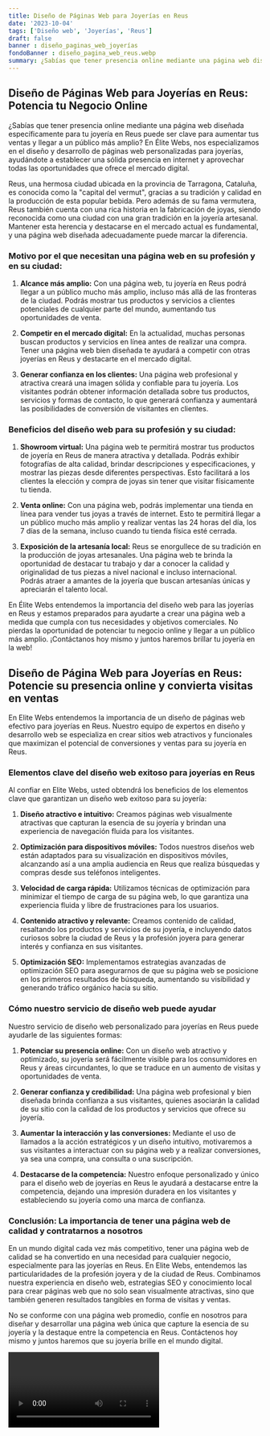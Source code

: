 ```yaml
---
title: Diseño de Páginas Web para Joyerías en Reus
date: '2023-10-04'
tags: ['Diseño web', 'Joyerías', 'Reus']
draft: false
banner : diseño_paginas_web_joyerías
fondoBanner : diseño_pagina_web_reus.webp
summary: ¿Sabías que tener presencia online mediante una página web diseñada específicamente para tu joyería en Reus puede ser clave para aumentar tus ventas y llegar a un público más amplio? En Élite Webs, nos especializamos en el diseño y desarrollo de páginas web personalizadas para joyerías, ayudándote a establecer una sólida presencia en internet y aprovechar todas las oportunidades que ofrece el mercado digital.
---
```


## Diseño de Páginas Web para Joyerías en Reus: Potencia tu Negocio Online

¿Sabías que tener presencia online mediante una página web diseñada específicamente para tu joyería en Reus puede ser clave para aumentar tus ventas y llegar a un público más amplio? En Élite Webs, nos especializamos en el diseño y desarrollo de páginas web personalizadas para joyerías, ayudándote a establecer una sólida presencia en internet y aprovechar todas las oportunidades que ofrece el mercado digital.

Reus, una hermosa ciudad ubicada en la provincia de Tarragona, Cataluña, es conocida como la "capital del vermut", gracias a su tradición y calidad en la producción de esta popular bebida. Pero además de su fama vermutera, Reus también cuenta con una rica historia en la fabricación de joyas, siendo reconocida como una ciudad con una gran tradición en la joyería artesanal. Mantener esta herencia y destacarse en el mercado actual es fundamental, y una página web diseñada adecuadamente puede marcar la diferencia.

### Motivo por el que necesitan una página web en su profesión y en su ciudad:

1. **Alcance más amplio:** Con una página web, tu joyería en Reus podrá llegar a un público mucho más amplio, incluso más allá de las fronteras de la ciudad. Podrás mostrar tus productos y servicios a clientes potenciales de cualquier parte del mundo, aumentando tus oportunidades de venta.

2. **Competir en el mercado digital:** En la actualidad, muchas personas buscan productos y servicios en línea antes de realizar una compra. Tener una página web bien diseñada te ayudará a competir con otras joyerías en Reus y destacarte en el mercado digital.

3. **Generar confianza en los clientes:** Una página web profesional y atractiva creará una imagen sólida y confiable para tu joyería. Los visitantes podrán obtener información detallada sobre tus productos, servicios y formas de contacto, lo que generará confianza y aumentará las posibilidades de conversión de visitantes en clientes.

### Beneficios del diseño web para su profesión y su ciudad:

1. **Showroom virtual:** Una página web te permitirá mostrar tus productos de joyería en Reus de manera atractiva y detallada. Podrás exhibir fotografías de alta calidad, brindar descripciones y especificaciones, y mostrar las piezas desde diferentes perspectivas. Esto facilitará a los clientes la elección y compra de joyas sin tener que visitar físicamente tu tienda.

2. **Venta online:** Con una página web, podrás implementar una tienda en línea para vender tus joyas a través de internet. Esto te permitirá llegar a un público mucho más amplio y realizar ventas las 24 horas del día, los 7 días de la semana, incluso cuando tu tienda física esté cerrada.

3. **Exposición de la artesanía local:** Reus se enorgullece de su tradición en la producción de joyas artesanales. Una página web te brinda la oportunidad de destacar tu trabajo y dar a conocer la calidad y originalidad de tus piezas a nivel nacional e incluso internacional. Podrás atraer a amantes de la joyería que buscan artesanías únicas y apreciarán el talento local.

En Élite Webs entendemos la importancia del diseño web para las joyerías en Reus y estamos preparados para ayudarte a crear una página web a medida que cumpla con tus necesidades y objetivos comerciales. No pierdas la oportunidad de potenciar tu negocio online y llegar a un público más amplio. ¡Contáctanos hoy mismo y juntos haremos brillar tu joyería en la web!

<GifSeo />

<Cta />

## Diseño de Página Web para Joyerías en Reus: Potencie su presencia online y convierta visitas en ventas

En Elite Webs entendemos la importancia de un diseño de páginas web efectivo para joyerías en Reus. Nuestro equipo de expertos en diseño y desarrollo web se especializa en crear sitios web atractivos y funcionales que maximizan el potencial de conversiones y ventas para su joyería en Reus.

### Elementos clave del diseño web exitoso para joyerías en Reus

Al confiar en Elite Webs, usted obtendrá los beneficios de los elementos clave que garantizan un diseño web exitoso para su joyería:

1. **Diseño atractivo e intuitivo:** Creamos páginas web visualmente atractivas que capturan la esencia de su joyería y brindan una experiencia de navegación fluida para los visitantes.

2. **Optimización para dispositivos móviles:** Todos nuestros diseños web están adaptados para su visualización en dispositivos móviles, alcanzando así a una amplia audiencia en Reus que realiza búsquedas y compras desde sus teléfonos inteligentes.

3. **Velocidad de carga rápida:** Utilizamos técnicas de optimización para minimizar el tiempo de carga de su página web, lo que garantiza una experiencia fluida y libre de frustraciones para los usuarios.

4. **Contenido atractivo y relevante:** Creamos contenido de calidad, resaltando los productos y servicios de su joyería, e incluyendo datos curiosos sobre la ciudad de Reus y la profesión joyera para generar interés y confianza en sus visitantes.

5. **Optimización SEO:** Implementamos estrategias avanzadas de optimización SEO para asegurarnos de que su página web se posicione en los primeros resultados de búsqueda, aumentando su visibilidad y generando tráfico orgánico hacia su sitio.

### Cómo nuestro servicio de diseño web puede ayudar

Nuestro servicio de diseño web personalizado para joyerías en Reus puede ayudarle de las siguientes formas:

1. **Potenciar su presencia online:** Con un diseño web atractivo y optimizado, su joyería será fácilmente visible para los consumidores en Reus y áreas circundantes, lo que se traduce en un aumento de visitas y oportunidades de venta.

2. **Generar confianza y credibilidad:** Una página web profesional y bien diseñada brinda confianza a sus visitantes, quienes asociarán la calidad de su sitio con la calidad de los productos y servicios que ofrece su joyería.

3. **Aumentar la interacción y las conversiones:** Mediante el uso de llamados a la acción estratégicos y un diseño intuitivo, motivaremos a sus visitantes a interactuar con su página web y a realizar conversiones, ya sea una compra, una consulta o una suscripción.

4. **Destacarse de la competencia:** Nuestro enfoque personalizado y único para el diseño web de joyerías en Reus le ayudará a destacarse entre la competencia, dejando una impresión duradera en los visitantes y estableciendo su joyería como una marca de confianza.

### Conclusión: La importancia de tener una página web de calidad y contratarnos a nosotros

En un mundo digital cada vez más competitivo, tener una página web de calidad se ha convertido en una necesidad para cualquier negocio, especialmente para las joyerías en Reus. En Elite Webs, entendemos las particularidades de la profesión joyera y de la ciudad de Reus. Combinamos nuestra experiencia en diseño web, estrategias SEO y conocimiento local para crear páginas web que no solo sean visualmente atractivas, sino que también generen resultados tangibles en forma de visitas y ventas.

No se conforme con una página web promedio, confíe en nosotros para diseñar y desarrollar una página web única que capture la esencia de su joyería y la destaque entre la competencia en Reus. Contáctenos hoy mismo y juntos haremos que su joyería brille en el mundo digital.

<Video />

<CtaBot job='Joyerías' city='Reus'/>

<Gmaps query='Reus+españa+maps' />